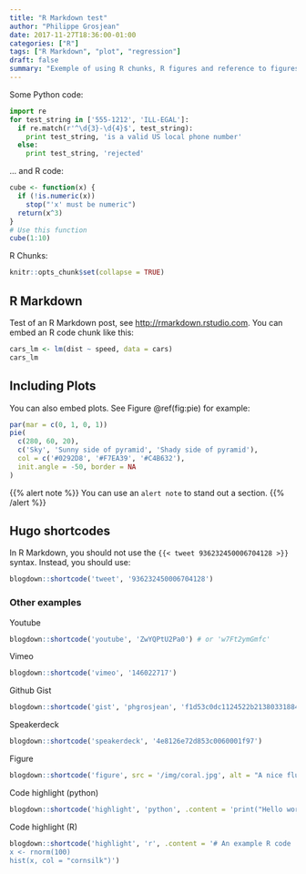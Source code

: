 ```yaml
---
title: "R Markdown test"
author: "Philippe Grosjean"
date: 2017-11-27T18:36:00-01:00
categories: ["R"]
tags: ["R Markdown", "plot", "regression"]
draft: false
summary: "Exemple of using R chunks, R figures and reference to figures"
---
```


Some Python code:

```python
import re
for test_string in ['555-1212', 'ILL-EGAL']:
  if re.match(r'^\d{3}-\d{4}$', test_string):
    print test_string, 'is a valid US local phone number'
  else:
    print test_string, 'rejected'
```

... and R code:

```r
cube <- function(x) {
  if (!is.numeric(x))
    stop("'x' must be numeric")
  return(x^3)
}
# Use this function
cube(1:10)
```

R Chunks:

```r
knitr::opts_chunk$set(collapse = TRUE)
```

## R Markdown

Test of an R Markdown post, see <http://rmarkdown.rstudio.com>. You can embed an R code chunk like this:

```r
cars_lm <- lm(dist ~ speed, data = cars)
cars_lm
```

## Including Plots

You can also embed plots. See Figure \@ref(fig:pie) for example:

```r
par(mar = c(0, 1, 0, 1))
pie(
  c(280, 60, 20),
  c('Sky', 'Sunny side of pyramid', 'Shady side of pyramid'),
  col = c('#0292D8', '#F7EA39', '#C4B632'),
  init.angle = -50, border = NA
)
```

{{% alert note %}}
You can use an `alert note` to stand out a section.
{{% /alert %}}


## Hugo shortcodes

In R Markdown, you should not use the `{{< tweet 936232450006704128 >}}` syntax. Instead, you should use:

```r
blogdown::shortcode('tweet', '936232450006704128')
```


### Other examples

Youtube

```r
blogdown::shortcode('youtube', 'ZwYQPtU2Pa0') # or 'w7Ft2ymGmfc'
```

Vimeo

```r
blogdown::shortcode('vimeo', '146022717')
```

Github Gist

```r
blogdown::shortcode('gist', 'phgrosjean', 'f1d53c0dc1124522b2138033188497d0')
```

Speakerdeck

```r
blogdown::shortcode('speakerdeck', '4e8126e72d853c0060001f97')
```

Figure

```r
blogdown::shortcode('figure', src = '/img/coral.jpg', alt = "A nice fluorescent coral")
```

Code highlight (python)

```r
blogdown::shortcode('highlight', 'python', .content = 'print("Hello world") # Comment')
```

Code highlight (R)

```r
blogdown::shortcode('highlight', 'r', .content = '# An example R code
x <- rnorm(100)
hist(x, col = "cornsilk")')
```
